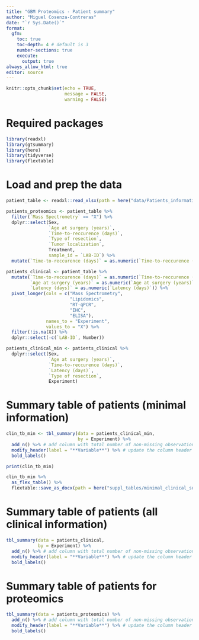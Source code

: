 ```yaml
---
title: "GBM Proteomics - Patient summary"
author: "Miguel Cosenza-Contreras"
date: "`r Sys.Date()`"
format:
  gfm:
    toc: true 
    toc-depth: 4 # default is 3
    number-sections: true
    execute:
      output: true
always_allow_html: true
editor: source
---
```


```r
knitr::opts_chunk$set(echo = TRUE, 
                      message = FALSE, 
                      warning = FALSE)
```

# Required packages {.unnumbered .unlisted}

```r
library(readxl)
library(gtsummary)
library(here)
library(tidyverse)
library(flextable)
```

# Load and prep the data {.unnumbered .unlisted}

```r
patient_table <- readxl::read_xlsx(path = here("data/Patients_information_FINAL.xlsx"))
```

```r
patients_proteomics <- patient_table %>%
  filter(`Mass Spectrometry` == "X") %>%
  dplyr::select(Sex, 
                `Age at surgery (years)`, 
                `Time-to-reccurence (days)`,
                `Type of resection`,
                `Tumor localization`, 
                Treatment,
                sample_id = `LAB-ID`) %>%
  mutate(`Time-to-reccurence (days)` = as.numeric(`Time-to-reccurence (days)`))
```

```r
patients_clinical <- patient_table %>%
  mutate(`Time-to-reccurence (days)` = as.numeric(`Time-to-reccurence (days)`),
         `Age at surgery (years)` = as.numeric(`Age at surgery (years)`),
         `Latency (days)` = as.numeric(`Latency (days)`)) %>% 
  pivot_longer(cols = c("Mass Spectrometry",
                        "Lipidomics",
                        "RT-qPCR",
                        "IHC",
                        "ELISA"),
               names_to = "Experiment",
               values_to = "X") %>%
  filter(!is.na(X)) %>%
  dplyr::select(-c(`LAB-ID`, Number))
```

```r
patients_clinical_min <- patients_clinical %>%
  dplyr::select(Sex, 
                `Age at surgery (years)`, 
                `Time-to-reccurence (days)`,
                `Latency (days)`,
                `Type of resection`,
                Experiment)
```

# Summary table of patients (minimal information)

```r
clin_tb_min <- tbl_summary(data = patients_clinical_min,
                           by = Experiment) %>%
  add_n() %>% # add column with total number of non-missing observations
  modify_header(label = "**Variable**") %>% # update the column header
  bold_labels() 
```

```r
print(clin_tb_min)
```

```r
clin_tb_min %>%
  as_flex_table() %>%
  flextable::save_as_docx(path = here("suppl_tables/minimal_clinical_summary_table.docx"))
```

# Summary table of patients (all clinical information)

```r
tbl_summary(data = patients_clinical,
            by = Experiment) %>%
  add_n() %>% # add column with total number of non-missing observations
  modify_header(label = "**Variable**") %>% # update the column header
  bold_labels() 
```

# Summary table of patients for proteomics

```r
tbl_summary(data = patients_proteomics) %>%
  add_n() %>% # add column with total number of non-missing observations
  modify_header(label = "**Variable**") %>% # update the column header
  bold_labels() 
```
